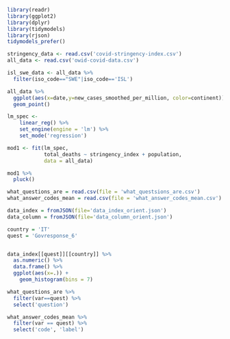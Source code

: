 ```r
library(readr)
library(ggplot2)
library(dplyr)
library(tidymodels)
library(rjson)
tidymodels_prefer()
```

```r
stringency_data <- read.csv('covid-stringency-index.csv')
all_data <- read.csv('owid-covid-data.csv')
```

```r
isl_swe_data <- all_data %>%
  filter(iso_code=="SWE"|iso_code=='ISL')
```

```r
all_data %>%
  ggplot(aes(x=date,y=new_cases_smoothed_per_million, color=continent)) +
  geom_point()
```

```r
lm_spec <-
    linear_reg() %>% 
    set_engine(engine = 'lm') %>% 
    set_mode('regression')
```

```r
mod1 <- fit(lm_spec,
            total_deaths ~ stringency_index + population, 
            data = all_data)

mod1 %>%
  pluck()
```

```r
what_questions_are = read.csv(file = 'what_questsions_are.csv')
what_answer_codes_mean = read.csv(file = 'what_answer_codes_mean.csv')
```

```r
data_index = fromJSON(file='data_index_orient.json')
data_column = fromJSON(file='data_column_orient.json')
```

```r
country = 'IT'
quest = 'Govresponse_6'


data_index[[quest]][[country]] %>%
  as.numeric() %>%
  data.frame() %>%
  ggplot(aes(x=.)) +
    geom_histogram(bins = 7)

what_questions_are %>%
  filter(var==quest) %>%
  select('question')

what_answer_codes_mean %>%
  filter(var == quest) %>%
  select('code', 'label')

```

